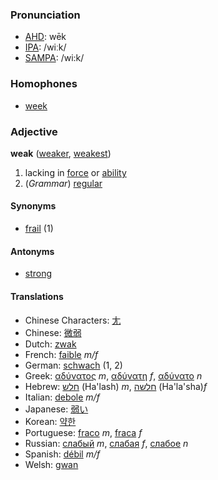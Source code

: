 ===Pronunciation===
*[[w:AHD|AHD]]: wēk
*[[w:IPA|IPA]]: /wiːk/
*[[w:SAMPA|SAMPA]]: /wi:k/

===Homophones===
*[[week]]

===Adjective===
'''weak''' ([[weaker]], [[weakest]])

# lacking in [[force]] or [[ability]]
# (''Grammar'') [[regular]]

====Synonyms====
*[[frail]] (1)

====Antonyms====
*[[strong]]

====Translations====
*Chinese Characters: [[尢]]
*Chinese: [[微弱]]
*Dutch: [[zwak]]
*French: [[faible]] ''m/f''
*German: [[schwach]] (1, 2)
*Greek: [[αδύνατος]] ''m'', [[αδύνατη]] ''f'', [[αδύνατο]] ''n''
*Hebrew: [[חלש]] (Ha'lash) ''m'', [[חלשה]] (Ha'la'sha)''f''
*Italian: [[debole]] ''m/f''
*Japanese: [[弱い]]
*Korean: [[약한]]
*Portuguese: [[fraco]] ''m'', [[fraca]] ''f''
*Russian: [[слабый]] ''m'', [[слабая]] ''f'', [[слабое]] ''n''
*Spanish: [[débil]] ''m/f''
*Welsh: [[gwan]]
